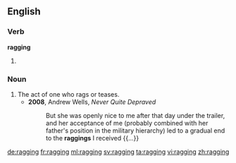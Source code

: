 ==English==
{{wikipedia}}
===Verb===
'''ragging'''
# {{present participle of|rag|lang=en}}

===Noun===
{{en-noun}}

# The act of one who rags or teases.
#* '''2008''', Andrew Wells, ''Never Quite Depraved''
#*: But she was openly nice to me after that day under the trailer, and her acceptance of me (probably combined with her father's position in the military hierarchy) led to a gradual end to the '''raggings''' I received {{...}}

[[de:ragging]]
[[fr:ragging]]
[[ml:ragging]]
[[sv:ragging]]
[[ta:ragging]]
[[vi:ragging]]
[[zh:ragging]]